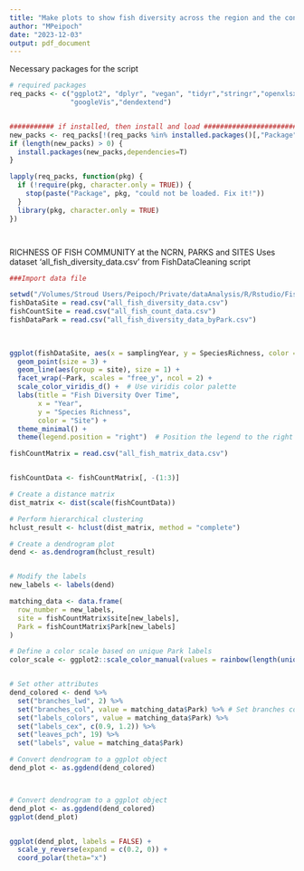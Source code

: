 ```yaml
---
title: "Make plots to show fish diversity across the region and the contribution of parks and sites"
author: "MPeipoch"
date: "2023-12-03"
output: pdf_document
---
```


Necessary packages for the script
```r
# required packages
req_packs <- c("ggplot2", "dplyr", "vegan", "tidyr","stringr","openxlsx","sf","raster","trend","lubridate","FSA",
               "googleVis","dendextend")


########### if installed, then install and load ###################################
new_packs <- req_packs[!(req_packs %in% installed.packages()[,"Package"])]
if (length(new_packs) > 0) {
  install.packages(new_packs,dependencies=T)
}

lapply(req_packs, function(pkg) {
  if (!require(pkg, character.only = TRUE)) {
    stop(paste("Package", pkg, "could not be loaded. Fix it!"))
  }
  library(pkg, character.only = TRUE)
})




```


RICHNESS OF FISH COMMUNITY at the NCRN, PARKS and SITES 
Uses dataset 'all_fish_diversity_data.csv' from FishDataCleaning script 
```r

###Import data file 

setwd("/Volumes/Stroud Users/Peipoch/Private/dataAnalysis/R/Rstudio/FishAnalysisNCRN/Datasets/")
fishDataSite = read.csv("all_fish_diversity_data.csv")
fishCountSite = read.csv("all_fish_count_data.csv")
fishDataPark = read.csv("all_fish_diversity_data_byPark.csv")
  
 

ggplot(fishDataSite, aes(x = samplingYear, y = SpeciesRichness, color = site)) +
  geom_point(size = 3) +
  geom_line(aes(group = site), size = 1) +
  facet_wrap(~Park, scales = "free_y", ncol = 2) +
  scale_color_viridis_d() +  # Use viridis color palette
  labs(title = "Fish Diversity Over Time",
       x = "Year",
       y = "Species Richness",
       color = "Site") +
  theme_minimal() +
  theme(legend.position = "right")  # Position the legend to the right


```


```r



fishCountMatrix = read.csv("all_fish_matrix_data.csv")


fishCountData <- fishCountMatrix[, -(1:3)] 

# Create a distance matrix
dist_matrix <- dist(scale(fishCountData))

# Perform hierarchical clustering
hclust_result <- hclust(dist_matrix, method = "complete")

# Create a dendrogram plot
dend <- as.dendrogram(hclust_result)


# Modify the labels
new_labels <- labels(dend)

matching_data <- data.frame(
  row_number = new_labels,
  site = fishCountMatrix$site[new_labels],
  Park = fishCountMatrix$Park[new_labels]
)

# Define a color scale based on unique Park labels
color_scale <- ggplot2::scale_color_manual(values = rainbow(length(unique(matching_data$Park))))


# Set other attributes
dend_colored <- dend %>%
  set("branches_lwd", 2) %>%
  set("branches_col", value = matching_data$Park) %>% # Set branches color
  set("labels_colors", value = matching_data$Park) %>%
  set("labels_cex", c(0.9, 1.2)) %>%
  set("leaves_pch", 19) %>%
  set("labels", value = matching_data$Park) 

# Convert dendrogram to a ggplot object
dend_plot <- as.ggdend(dend_colored)



# Convert dendrogram to a ggplot object
dend_plot <- as.ggdend(dend_colored)
ggplot(dend_plot)


ggplot(dend_plot, labels = FALSE) + 
  scale_y_reverse(expand = c(0.2, 0)) +
  coord_polar(theta="x")


```




